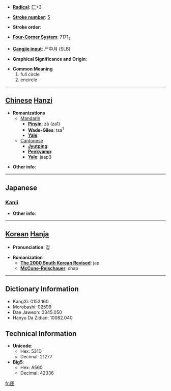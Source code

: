 * '''[[Wiktionary:Chinese radical index| Radical]]''': [[Wiktionary:Chinese radical index 匚|匚]]+3

* '''[[Wiktionary:Chinese total strokes index|Stroke number]]''': [[Wiktionary:Chinese total strokes index 5|5]]

* '''Stroke order''': 

* '''[[Wiktionary:Chinese four corner index|Four-Corner System]]''': 7171<sub>2</sub>

* '''[[Wiktionary:Chinese Cangjie index|Cangjie input]]''': 尸中月 (SLB)

* '''Graphical Significance and Origin''': 

* '''Common Meaning'''
*#full circle
*# encircle


----

== [[Chinese]] [[Hanzi]] ==

* '''Romanizations'''
** [[Mandarin]]
*** '''[[Pinyin]]''': zā (za1)
*** '''[[Wade-Giles]]''': tsa<sup>1</sup>
*** '''[[Yale]]''': 
**[[Cantonese]]
***'''[[Jyutping]]''':
***'''[[Penkyamp]]''': 
***'''[[Yale]]''': jaap3

* '''Other info''': 

----

==Japanese==
===[[Kanji]]===
{{kanji|on readings=[[そう]] (sō)|kun readings=[[めぐる]] (meguru)}}

* '''Other info''':  

----

== [[Korean]] [[Hanja]] ==

* '''Pronunciation''': 잡

* '''Romanization'''
** '''[[The 2000 South Korean Revised Romanization|The 2000 South Korean Revised]]''': jap
** '''[[McCune-Reischauer]]''': chap

----

== Dictionary Information ==

* KangXi: 0153.160
* Morobashi: 02599
* Dae Jaweon: 0345.050
* Hanyu Da Zidian: 10082.040

== Technical Information ==

* '''Unicode''':
** Hex: 531D
** Decimal: 21277
* '''Big5''':
** Hex: A560
** Decimal: 42336

[[fr:匝]]
